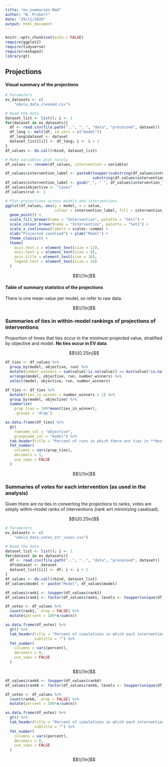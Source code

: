 ```yaml
---
title: "ev_summaries.Rmd"
author: "W. Probert"
date: "29/11/2020"
output: html_document
---
```


```r
knitr::opts_chunk$set(echo = FALSE)
require(ggplot2)
require(tidyverse)
require(reshape2)
library(gt)
```


## Projections

#### Visual summary of the projections

```r
# Parameters
ev_datasets <- c(
    "ebola_data_cleaned.csv")

# Read the data
dataset_list <- list(); i <- 1
for(dataset in ev_datasets){
  df <- read.csv(file.path("..", "..", "data", "processed", dataset))
  df_long <- melt(df, id.vars = c("model"))
  df_long$dataset <- dataset
  dataset_list[[i]] <- df_long; i <- i + 1
}
df_values <- do.call(rbind, dataset_list)

# Make variables plot nicely
df_values <- rename(df_values, intervention = variable)

df_values$intervention_label <- paste0(toupper(substring(df_values$intervention, 1, 1)),
                                       substring(df_values$intervention, 2))
df_values$intervention_label <- gsub("_", " ", df_values$intervention_label)
df_values$objective <- "Cases"
df_values$run <- 1
```


```r
# Plot projections across models and interventions
ggplot(df_values, aes(y = model, x = value,
                      colour = intervention_label, fill = intervention_label)) +
  geom_point() + 
  scale_fill_brewer(name = "Intervention", palette = "Set1") +
  scale_colour_brewer(name = "Intervention", palette = "Set1") +
  scale_x_continuous(labels = scales::comma) +
  xlab("Projected caseload") + ylab("Model") +
  theme_classic() +
  theme(
    axis.text.x = element_text(size = 12),
    axis.text.y = element_text(size = 8),
    axis.title = element_text(size = 16),
    legend.text = element_text(size = 14)
  )
```

$$\\[1in]$$

#### Table of summary statistics of the projections

There is one mean value per model, so refer to raw data.  

$$\\[1in]$$

### Summaries of ties in **within-model** rankings of projections of interventions

Proportion of times that ties occur in the minimum projected value, stratified by objective and model. **No ties occur in EV data**.  

$$\\[0.25in]$$

```r
df_ties <- df_values %>%
  group_by(model, objective, run) %>%
  mutate(number_winners = sum(value[!is.na(value)] == min(value[!is.na(value)]))) %>%
  arrange(model, objective, run, number_winners) %>%
  select(model, objective, run, number_winners)

df_ties <- df_ties %>%
  mutate(ties_in_winner = number_winners > 1) %>%
  group_by(model, objective) %>%
  summarise(
    prop_ties = 100*mean(ties_in_winner),
    .groups = 'drop')

as.data.frame(df_ties) %>%
  gt(
    rowname_col = "objective",
    groupname_col = "model") %>%
  tab_header(title = "Percent of runs in which there are ties in **best** intervention across models, objectives") %>%
  fmt_number(
    columns = vars(prop_ties),
    decimals = 1,
    use_seps = FALSE
  )
```

$$\\[1in]$$

### Summaries of votes for each intervention (as used in the analysis)

Given there are no ties in converting the projections to ranks, votes are simply within-model ranks of interventions (rank wrt minimizing caseload).  

$$\\[0.25in]$$

```r
# Parameters
ev_datasets <- c(
    "ebola_data_votes_str_cases.csv")

# Read the data
dataset_list <- list(); i <- 1
for(dataset in ev_datasets){
  df <- read.csv(file.path("..", "..", "data", "processed", dataset))
  df$dataset <- dataset
  dataset_list[[i]] <- df; i <- i + 1
}
df_values <- do.call(rbind, dataset_list)
df_values$model <- paste("Model", df_values$model)
```


```r
df_values$rank1 <- toupper(df_values$rank1)
df_values$rank1 <- factor(df_values$rank1, levels <- toupper(unique(df_long$variable)))

df_votes <- df_values %>%
  count(rank1, .drop = FALSE) %>%
  mutate(percent = 100*n/sum(n))

as.data.frame(df_votes) %>%
  gt() %>%
  tab_header(title = "Percent of simulations in which each intervention is voted as **best** across models",
             subtitle = "") %>%
  fmt_number(
    columns = vars(percent),
    decimals = 0,
    use_seps = FALSE
  )

```

$$\\[1in]$$

```r
df_values$rank6 <- toupper(df_values$rank6)
df_values$rank6 <- factor(df_values$rank6, levels <- toupper(unique(df_long$variable)))

df_votes <- df_values %>%
  count(rank6, .drop = FALSE) %>% 
  mutate(percent = 100*n/sum(n))

as.data.frame(df_votes) %>%
  gt() %>%
  tab_header(title = "Percent of simulations in which each intervention is voted as **worst** across models",
             subtitle = "") %>%
  fmt_number(
    columns = vars(percent),
    decimals = 0,
    use_seps = FALSE
  )
```

$$\\[1in]$$
